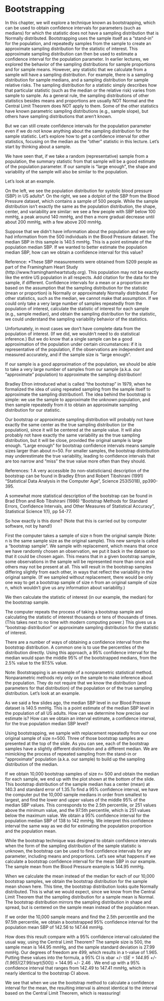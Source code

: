 # Bootstrapping 

In this chapter, we will explore a technique known as bootstrapping, which can be used to obtain confidence intervals for parameters (such as medians) for which the statistic does not have a sampling distribution that is Normally distributed. Bootstrapping uses the sample itself as a "stand-in" for the population, and repeatedly samples from the sample to create an approximate sampling distribution for the statistic of interest. This approximate sampling distribution can then be used to estimate a confidence interval for the population parameter. In earlier lectures, we explored the behavior of the sampling distributions for sample proportions and for sample means. However, any statistic that we calculate from a sample will have a sampling distribution. For example, there is a sampling distribution for sample medians, and a sampling distribution for sample relative risks. The sampling distribution for a statistic simply describes how that particular statistic (such as the median or the relative risk) varies from sample to sample. As a general rule, the sampling distributions of other statistics besides means and proportions are usually NOT Normal and the Central Limit Theorem does NOT apply to them. Some of the other statistics have known parametric sampling distributions (e.g., sample slope), but others have sampling distributions that aren't known.

But we can still create confidence intervals for the population parameter even if we do not know anything about the sampling distribution for the sample statistic. Let's explore how to get a confidence interval for other statistics, focusing on the median as the "other" statistic in this lecture.
Let's start by thinking about a sample.

We have seen that, if we take a random (representative) sample from a population, the summary statistic from that sample will be a good estimate of the population parameter. If our sample is "large enough", the shape and variability of the sample will also be similar to the population. 

Let's look at an example. 

On the left, we see the population distribution for systolic blood pressure (SBP) in US adults*. On the right, we see a dotplot of the SBP from the Blood Pressure dataset, which contains a sample of 500 people. While the sample distribution isn't exactly the same as the population distribution, the shape, center, and variability are similar: we see a few people with SBP below 100 mmHg, a peak around 140 mmHg, and then a more gradual decrease until about 200 mmHg, with a few above 200 mmHg.

Suppose that we didn't have information about the population and we only had information from the 500 individuals in the Blood Pressure dataset. The median SBP in this sample is 140.5 mmHg. This is a point estimate of the population median SBP. If we wanted to better estimate the population median SBP, how can we obtain a confidence interval for this value?

Reference: 
*These SBP measurements were obtained from 5209 people as part of the Framingham Heart Study (http://www.framinghamheartstudy.org). This population may not be exactly like the entire US population in all respects.
Add citation for the data for the sample, if different.
Confidence intervals for a mean or a proportion are based on the assumption that the sampling distribution for the statistic (mean or proportion) is Normally or approximately Normally distributed. For other statistics, such as the median, we cannot make that assumption. If we could only take a very large number of samples repeatedly from the population of interest, calculate the statistic of interest for each sample (e.g., sample median), and obtain the sampling distribution for the statistic, we could understand the sampling variability behavior of the statistics. 

Unfortunately, in most cases we don't have complete data from the population of interest. (If we did, we wouldn't need to do statistical inference.) But we do know that a single sample can be a good approximation of the population under certain circumstances: if it is representative of the population, if the observations are independent and measured accurately, and if the sample size is "large enough". 

If our sample is a good approximation of the population, we should be able to take a very large number of samples from our sample (a.k.a. our "approximate" population) to approximate the sampling distribution!

Bradley Efron introduced what is called "the bootstrap" in 1979, when he formalized the idea of using repeated sampling from the sample itself to approximate the sampling distribution1. The idea behind the bootstrap is simple: we use the sample to approximate the unknown population, and then sample repeatedly from it to obtain an approximate sampling distribution for our statistic. 

Our bootstrap or approximate sampling distribution will probably not have exactly the same center as the true sampling distribution (or the population), since it will be centered at the sample value. It will also probably not have exactly the same variability as the true sampling distribution, but it will be close, provided the original sample is large enough. "Large enough" for bootstrap confidence intervals means sample sizes larger than about n=50. For smaller samples, the bootstrap distribution may underestimate the true variability, leading to confidence intervals that are too narrow and "miss" the true value more often than they should.

References:
1 A very accessible (to non-statisticians) description of the bootstrap can be found in Bradley Efron and Robert Tibshirani (1991) "Statistical Data Analysis in the Computer Age", Science 253(5018), pp390-395.

A somewhat more statistical description of the bootstrap can be found in Brad Efron and Rob Tibshirani (1986) "Bootstrap Methods for Standard Errors, Confidence Intervals, and Other Measures of Statistical Accuracy", Statistical Science 1(1), pp 54-77.



So how exactly is this done? (Note that this is carried out by computer software, not by hand!)

First the computer takes a sample of size n from the original sample (Note: n is the same sample size as the original sample). This new sample is called a "bootstrap sample". We sample with replacement, which means that once we have randomly chosen an observation, we put it back in the dataset so that it could be chosen again. This means that in a given bootstrap sample, some observations in the sample will be represented more than once and others may not be present at all. This will result in the bootstrap samples differing slightly from each other, in ways that reflect the variability in the original sample. (If we sampled without replacement, there would be only one way to get a bootstrap sample of size n from an original sample of size n, which wouldn't give us any information about variability.)

We then calculate the statistic of interest (in our example, the median) for the bootstrap sample.

The computer repeats the process of taking a bootstrap sample and calculating the statistic of interest thousands or tens of thousands of times. (This takes next to no time with modern computing power.) This gives us a "bootstrap distribution" or approximate sampling distribution for the statistic of interest. 

There are a number of ways of obtaining a confidence interval from the bootstrap distribution. A common one is to use the percentiles of the distribution directly. Using this approach, a 95% confidence interval for the median would span the middle 95% of the bootstrapped medians, from the 2.5% value to the 97.5% value. 

Note: Bootstrapping is an example of a nonparametric statistical method. Nonparametric methods rely only on the sample to make inference about the population. They do not require that we know the distribution (and parameters for that distribution) of the population or of the true sampling distribution. 
Let's look at an example.

As we said a few slides ago, the median SBP level in our Blood Pressure dataset is 140.5 mmHg. This is a point estimate of the median SBP level in the population of all US adults. How can we determine how precise our estimate is? How can we obtain an interval estimate, a confidence interval, for the true population median SBP level?

Using bootstrapping, we sample with replacement repeatedly from our one original sample of size n=500. Three of those bootstrap samples are presented at the top of the slide. As you can see, each of the bootstrap samples have a slightly different distribution and a different median. We are mimicking the process of repeated sampling from the stand-in or "approximate" population (a.k.a. our sample) to build up the sampling distribution of the median. 

If we obtain 10,000 bootstrap samples of size n= 500 and obtain the median for each sample, we end up with the plot shown at the bottom of the slide. This bootstrap distribution of the sample median has a center (mean) at 140.3 and standard error of 1.35.To find a 95% confidence interval, we have the computer put the 10,000 sample medians in order from smallest to largest, and find the lower and upper values of the middle 95% of the median SBP values. This corresponds to the 2.5th percentile, or 251 values above the minimum value, and the 97.5th percentile, which is 251 values below the maximum value. We obtain a 95% confidence interval for the population median SBP of 138 to 142 mmHg. We interpret this confidence interval the same way as we did for estimating the population proportion and the population mean. 

While the bootstrap technique was designed to obtain confidence intervals when the form of the sampling distribution of the sample statistic is unknown, the bootstrap can be used to find confidence intervals for any parameter, including means and proportions. Let's see what happens if we calculate a bootstrap confidence interval for the mean SBP in our example. The sample mean from the Blood Pressure example is 144.95 mmHg. 

When we calculate the mean instead of the median for each of our 10,000 bootstrap samples, we obtain the bootstrap distribution for the sample mean shown here. This time, the bootstrap distribution looks quite Normally distributed. This is what we would expect, since we know from the Central Limit Theorem that the sampling distribution for a sample mean is Normal. The bootstrap distribution mirrors the sampling distribution in shape and spread, but is centered on the sample mean instead of the population mean.

If we order the 10,000 sample means and find the 2.5th percentile and the 97.5th percentile, we obtain a bootstrapped 95% confidence interval for the population mean SBP of 142.56 to 147.44 mmHg. 

How does this result compare with a 95% confidence interval calculated the usual way, using the Central Limit Theorem? The sample size is 500, the sample mean is 144.95 mmHg, and the sample standard deviation is 27.99 mmHg. Our degrees of freedom are 499, which results in a t-value of 1.965. Putting these values into the formula, a 95% CI is xbar +/- t*SE = 144.95 +/- (1.965)*(27.99/sqrt(500)) = 144.95 +/- 2.46 . We end up with a 95% confidence interval that ranges from 142.49 to 147.41 mmHg, which is nearly identical to the bootstrap CI above.

We see that when we use the bootstrap method to calculate a confidence interval for the mean, the resulting interval is almost identical to the interval based on the Central Limit Theorem, which is reassuring!
